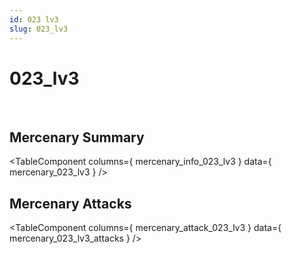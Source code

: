 ```yaml
---
id: 023 lv3
slug: 023_lv3
---
```



# 023_lv3

<div style = {{ display: "flex" }}>
    <Image img={require('@site/static/img/mercenaries/illust/thum_char_view_n_023.jpg')}/>
    <Image img={require('@site/static/img/mercenaries/illust/thum_char_view_o_023.jpg')}/>
</div>

## Mercenary Summary

<TableComponent
  columns={ mercenary_info_023_lv3 }
  data={ mercenary_023_lv3 }
/>

## Mercenary Attacks

<TableComponent
  columns={ mercenary_attack_023_lv3 }
  data={ mercenary_023_lv3_attacks }
/>